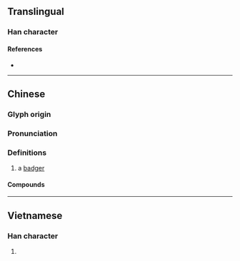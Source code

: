 {{also|貛}}
{{character info/new}}
==Translingual==

===Han character===
{{Han char|rn=94|rad=犬|as=18|sn=21|four=44214|canj=KHTRG|ids=⿰犭雚}}

====References====
* {{Han ref|kx=0721.210|dkj=20798|dj=1133.160|hdz=21378.030|uh=737E|ud=29566|bh=F5DD|bd=62941}}

----

==Chinese==
{{zh-forms|alt=䝔}}

===Glyph origin===
{{Han etym}}

===Pronunciation===
{{zh-pron
|m=huān
|c=fun1
|h=pfs=fôn
|md=
|mn=
|w=
|mc=y
|oc=y
|cat=n
}}

===Definitions===
{{zh-hanzi}}

# a [[badger]] {{gloss|mammal}}

====Compounds====
{{zh-der|狼獾|獾狗|沙獾|豬獾|袋獾}}

{{zh-cat|Mustelids}}

----

==Vietnamese==

===Han character===
{{vi-hantu|[[hoan]]|rs=犬18}}

# {{rfdef|vi|sort=犬18}}